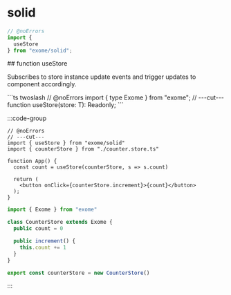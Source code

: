 # solid

```ts twoslash
// @noErrors
import {
  useStore
} from "exome/solid";
```

<div className="api-explore">
<div className="api-anchor">
## function useStore
</div>
<p className="api-explore-comment">
Subscribes to store instance update events and trigger updates to component accordingly.
</p>
```ts twoslash
// @noErrors
import { type Exome } from "exome";
// ---cut---
function useStore<T extends Exome>(store: T): Readonly<T>;
```
</div>

:::code-group

```tsx twoslash [example.tsx]
// @noErrors
// ---cut---
import { useStore } from "exome/solid"
import { counterStore } from "./counter.store.ts"

function App() {
  const count = useStore(counterStore, s => s.count)

  return (
    <button onClick={counterStore.increment}>{count}</button>
  );
}
```

```ts twoslash [counter.store.ts] filename="counter.store.ts"
import { Exome } from "exome"

class CounterStore extends Exome {
  public count = 0

  public increment() {
    this.count += 1
  }
}

export const counterStore = new CounterStore()
```

:::
